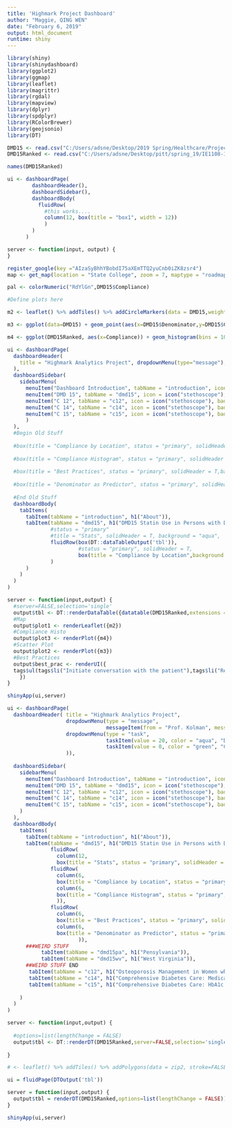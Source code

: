 ---
title: 'Highmark Project Dashboard'
author: "Maggie, QING WEN"
date: "February 6, 2019"
output: html_document
runtime: shiny
---

```{r}
library(shiny)
library(shinydashboard)
library(ggplot2)
library(ggmap)
library(leaflet)
library(magrittr)
library(rgdal)
library(mapview)
library(dplyr)
library(spdplyr)
library(RColorBrewer)
library(geojsonio)
library(DT)

DMD15 <- read.csv("C:/Users/adsne/Desktop/2019 Spring/Healthcare/Project/Measures/DMD15.csv")
DMD15Ranked <- read.csv("C:/Users/adsne/Desktop/pitt/spring_19/IE1108-1090_HealthSys/Project/Data3/DMD15Ranked.csv")

names(DMD15Ranked)
```

```{r Full Width Example}
ui <- dashboardPage(
        dashboardHeader(),
        dashboardSidebar(),
        dashboardBody(
          fluidRow( 
            #this works....
            column(12, box(title = "box1", width = 12))
            )
        )
      )

server <- function(input, output) {
}
```

```{r Runtime}
register_google(key ="AIzaSyBhhYBobdI75aXEmTTQ2yuCnb0iZK8zsr4")
map <- get_map(location = "State College", zoom = 7, maptype = "roadmap", source = "google", color = "color")

pal <- colorNumeric("RdYlGn",DMD15$Compliance)

#Define plots here

m2 <- leaflet() %>% addTiles() %>% addCircleMarkers(data = DMD15,weight=1, fillOpacity=1, radius = 1.75*log(DMD15$Denominator), color = ~pal(DMD15$Compliance), popup = DMD15$practice_Name) %>% addLegend(pal = colorNumeric("RdYlGn",DMD15$Compliance), values = DMD15$Compliance, opacity = 0.7, title = "Compliance", position = "bottomright")

m3 <- ggplot(data=DMD15) + geom_point(aes(x=DMD15$Denominator,y=DMD15$Compliance))

m4 <- ggplot(DMD15Ranked, aes(x=Compliance)) + geom_histogram(bins = 10,col="black",fill="deepskyblue3") + ggtitle("Where Do You Stand?")

```

```{r Good Dash}

ui <- dashboardPage(
  dashboardHeader(
    title = "Highmark Analytics Project", dropdownMenu(type="message"), dropdownMenu(type="task")
  ),
  dashboardSidebar(  
    sidebarMenu(
      menuItem("Dashboard Introduction", tabName = "introduction", icon = icon("dashboard")),
      menuItem("DMD 15", tabName = "dmd15", icon = icon("stethoscope"), badgeLabel = "Bad", badgeColor = "red"),
      menuItem("C 12", tabName = "c12", icon = icon("stethoscope"), badgeLabel = "Bad", badgeColor = "yellow"),
      menuItem("C 14", tabName = "c14", icon = icon("stethoscope"), badgeLabel = "Bad", badgeColor = "yellow"),
      menuItem("C 15", tabName = "c15", icon = icon("stethoscope"), badgeLabel = "Bad", badgeColor = "yellow")
      )
  ),
  #Begin Old Stuff
  
  #box(title = "Compliance by Location", status = "primary", solidHeader = T,background = "aqua",leafletOutput("plot1"))
  
  #box(title = "Compliance Histogram", status = "primary", solidHeader = T,background = "aqua",plotOutput("plot3"))
  
  #box(title = "Best Practices", status = "primary", solidHeader = T,background = "aqua",uiOutput("best_prac"))),
              
  #box(title = "Denominator as Predictor", status = "primary", solidHeader = T,background = "aqua",plotOutput("plot2"))
  
  #End Old Stuff
  dashboardBody(
    tabItems(
      tabItem(tabName = "introduction", h1("About")),
      tabItem(tabName = "dmd15", h1("DMD15 Statin Use in Persons with Diabetes"),
              #status = "primary"
              #title = "Stats", solidHeader = T, background = "aqua",
              fluidRow(box(DT::dataTableOutput('tbl')),
                       #status = "primary", solidHeader = T,
                       box(title = "Compliance by Location",background = "aqua",leafletOutput("plot1"))
              )
      )
    )
  )
)

server <- function(input,output) {
  #server=FALSE,selection='single'
  output$tbl <- DT::renderDataTable({datatable(DMD15Ranked,extensions = "Responsive")})
  #Map
  output$plot1 <- renderLeaflet({m2})
  #Compliance Histo
  output$plot3 <- renderPlot({m4})
  #Scatter Plot
  output$plot2 <- renderPlot({m3})
  #Best Practices 
  output$best_prac <- renderUI({
  tags$ul(tags$li("Initiate conversation with the patient"),tags$li("Review purpose of the medication, and emphasize its importance"),tags$li("Strategies to improve adherence:"), "1.) recommend a 90-day supply 2.) encourage the patient to enroll in an auto-fill program 3.) suggest reminder tools such as alarms, a specific storage plan for medication")
    })
}

shinyApp(ui,server)

```

```{r Old UI}
ui <- dashboardPage(
  dashboardHeader( title = "Highmark Analytics Project",
                   dropdownMenu(type = "message",
                                messageItem(from = "Prof. Kolman", message = "Your homework is due on Thursday", icon = icon("id-card-alt"), time = "22:00")),
                   dropdownMenu(type = "task",
                                taskItem(value = 20, color = "aqua", "DMD 51"),
                                taskItem(value = 0, color = "green", "C 15")
                   )),
  
  dashboardSidebar(
    sidebarMenu(
      menuItem("Dashboard Introduction", tabName = "introduction", icon = icon("dashboard")),
      menuItem("DMD 15", tabName = "dmd15", icon = icon("stethoscope"), badgeLabel = "Bad", badgeColor = "red"),
      menuItem("C 12", tabName = "c12", icon = icon("stethoscope"), badgeLabel = "OK", badgeColor = "yellow"),
      menuItem("C 14", tabName = "c14", icon = icon("stethoscope"), badgeLabel = "OK", badgeColor = "yellow"),
      menuItem("C 15", tabName = "c15", icon = icon("stethoscope"), badgeLabel = "OK", badgeColor = "yellow")
    )
  ),
  dashboardBody(
    tabItems(
      tabItem(tabName = "introduction", h1("About")),
      tabItem(tabName = "dmd15", h1("DMD15 Statin Use in Persons with Diabetes"),
              fluidRow(
                column(12,
                box(title = "Stats", status = "primary", solidHeader = T, background = "aqua", DT::dataTableOutput('tbl')))),
              fluidRow(
                column(6,
                box(title = "Compliance by Location", status = "primary", solidHeader = T,background = "aqua",leafletOutput("plot1"))),
                column(6,
                box(title = "Compliance Histogram", status = "primary", solidHeader = T,background = "aqua",plotOutput("plot3"))
                )),
              fluidRow(
                column(6,
                box(title = "Best Practices", status = "primary", solidHeader = T,background = "aqua",uiOutput("best_prac"))),
                column(6,
                box(title = "Denominator as Predictor", status = "primary", solidHeader = T,background = "aqua",plotOutput("plot2")))
                       )),
      ###WEIRD STUFF
           tabItem(tabName = "dmd15pa", h1("Pensylvania")),
           tabItem(tabName = "dmd15wv", h1("West Virginia")),
      ##WEIRD STUFF END
       tabItem(tabName = "c12", h1("Osteoporosis Management in Women who had a Fracture")),
       tabItem(tabName = "c14", h1("Comprehensive Diabetes Care: Medical Attention for Nephropathy")),
       tabItem(tabName = "c15", h1("Comprehensive Diabetes Care: HbA1c Control (<=9%) (DYNAMIC)"))
    
    )
  )
)
```

```{r Old server with stuff in it still tho}

server <- function(input,output) {
  
  #options=list(lengthChange = FALSE)
  output$tbl <- DT::renderDT(DMD15Ranked,server=FALSE,selection='single')
  
}

```

```{r Polygon Map}
# <- leaflet() %>% addTiles() %>% addPolygons(data = zip2, stroke=FALSE,weight=2,opacity=1,color="white",smoothFactor=0.3, fillOpacity=0.8,fillColor = ~pal(zip2$Compliance),dashArray="3",highlight = highlightOptions(weight=10,color="#666",dashArray="",fillOpacity=0.6,bringToFront = FALSE),label=labels,labelOptions = labelOptions(style=list("font-weight" = "normal",padding="3px 8px"),textsize="15px",direction="auto")) %>% addCircleMarkers(data = DMD15,weight=1, fillOpacity=1, radius = 2*log10(DMD15$Denominator), clusterOptions = markerClusterOptions(), color = "black", popup = DMD15$practice_Name) %>% addLegend(pal = colorNumeric("Blues",zip2$Compliance), values = zip2$Compliance, opacity = 0.7, title = "Compliance", position = "bottomright")
```

```{r Working Table With Search}
ui = fluidPage(DTOutput('tbl'))

server = function(input,output) {
  output$tbl = renderDT(DMD15Ranked,options=list(lengthChange = FALSE))
}

shinyApp(ui,server)
```